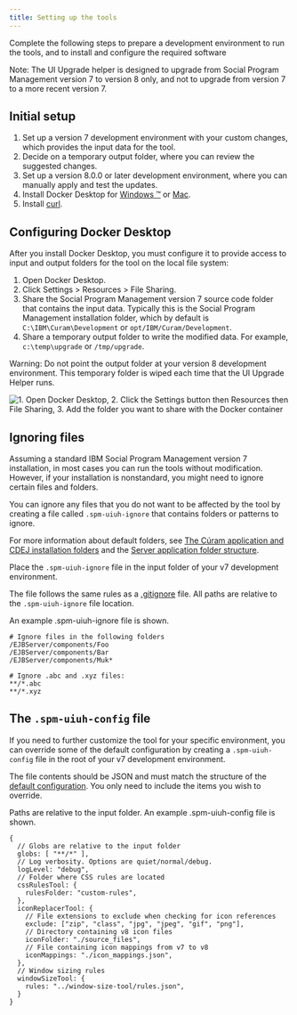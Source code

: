```yaml
---
title: Setting up the tools
---
```


Complete the following steps to prepare a development environment to run the tools, and to install and configure the required software

<InlineNotification>
   Note: The UI Upgrade helper is designed to upgrade from Social Program Management version 7 to version 8 only, and not to upgrade from version 7 to a more recent version 7.

</InlineNotification>

## Initial setup

1. Set up a version 7 development environment with your custom changes, which provides the input data for the tool.
2. Decide on a temporary output folder, where you can review the suggested changes.
3. Set up a version 8.0.0 or later development environment, where you can manually apply and test the updates.
4. Install Docker Desktop for [Windows ™️](https://docs.docker.com/docker-for-windows/install/) or [Mac](https://docs.docker.com/docker-for-mac/install/).
5. Install [curl](https://curl.se/download.html).

## Configuring Docker Desktop

After you install Docker Desktop, you must configure it to provide access to input and output folders for the tool on the local file system:

1. Open Docker Desktop.
2. Click Settings > Resources > File Sharing.
3. Share the Social Program Management version 7 source code folder that contains the input data. Typically this is the Social Program Management installation folder, which by default is  `C:\IBM\Curam\Development` or `opt/IBM/Curam/Development`.
4. Share a temporary output folder to write the modified data. For example,  `c:\temp\upgrade` or `/tmp/upgrade`.

<InlineNotification>
Warning: Do not point the output folder at your version 8 development environment. This temporary folder is wiped each time that the UI Upgrade Helper runs.
</InlineNotification>

![1. Open Docker Desktop, 2. Click the Settings button then Resources then File Sharing, 3. Add the folder you want to share with the Docker container](../../images/docker-volume-sharing.png "Docker volume sharing screenshot")

## Ignoring files

Assuming a standard IBM Social Program Management version 7 installation, in most cases you can run the tools without modification. However, if your installation is nonstandard, you might need to ignore certain files and folders.

You can ignore any files that you do not want to be affected by the tool by creating a file called `.spm-uiuh-ignore` that contains folders or patterns to ignore.

For more information about default folders, see [The Cúram application and CDEJ installation folders](https://www.ibm.com/docs/en/spm/8.0.1?topic=environment-cram-application-cdej-installation-folders) and the [Server application folder structure](https://www.ibm.com/docs/en/spm/8.0.1?topic=application-directory-structure).

Place the `.spm-uiuh-ignore` file in the input folder of your v7 development environment.

The file follows the same rules as a [.gitignore](http://git-scm.com/docs/gitignore) file. All paths are relative to the `.spm-uiuh-ignore` file location.

An example .spm-uiuh-ignore file is shown.

    # Ignore files in the following folders
    /EJBServer/components/Foo
    /EJBServer/components/Bar
    /EJBServer/components/Muk*

    # Ignore .abc and .xyz files:
    **/*.abc
    **/*.xyz

## The `.spm-uiuh-config` file

If you need to further customize the tool for your specific environment, you can override some of the default configuration by creating a `.spm-uiuh-config` file in the root of your v7 development environment.

The file contents should be JSON and must match the structure of the [default configuration](https://github.com/IBM/spm-ui-upgrade-helper/blob/main/packages/shared-utils/src/config.js). You only need to include the items you wish to override.

Paths are relative to the input folder. An example .spm-uiuh-config file is shown.

    {
      // Globs are relative to the input folder
      globs: [ "**/*" ],
      // Log verbosity. Options are quiet/normal/debug.
      logLevel: "debug",
      // Folder where CSS rules are located
      cssRulesTool: {
        rulesFolder: "custom-rules",
      },
      iconReplacerTool: {
        // File extensions to exclude when checking for icon references
        exclude: ["zip", "class", "jpg", "jpeg", "gif", "png"],
        // Directory containing v8 icon files
        iconFolder: "./source_files",
        // File containing icon mappings from v7 to v8
        iconMappings: "./icon_mappings.json",
      },
      // Window sizing rules
      windowSizeTool: {
        rules: "../window-size-tool/rules.json",
      }
    }
